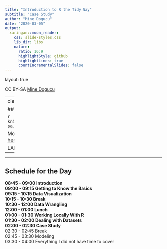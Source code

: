 ```yaml
---
title: "Introduction to R the Tidy Way"
subtitle: "Case Study"
author: "Mine Dogucu"
date: "2020-03-05"
output:
  xaringan::moon_reader:
    css: slide-styles.css
    lib_dir: libs
    nature:
      ratio: 16:9
      highlightStyle: github
      highlightLines: true
      countIncrementalSlides: false
---
```



layout: true

<!-- This file by Mine Dogucu is licensed under a  Attribution-ShareAlike 2.5 Generic License (CC BY-SA 2.5) More information about the license can be found at https://creativecommons.org/licenses/by-sa/2.5/ -->
  
<div class="my-header"></div>

<div class="my-footer"> 
 CC BY-SA <a href="https://mdogucu.ics.uci.edu">Mine Dogucu</a></div> 

---
class: center, middle

## License

```r
knitr::include_graphics('img/cc-sa.png')
```


More information can be found [here](https://creativecommons.org/licenses/by-sa/2.5/)

LAPD dataset

---




---


## Schedule for the Day

__08:45 - 09:00 Introduction__  
__09:00 - 09:15 Getting to Know the Basics__  
__09:15 - 10:15 Data Visualization__  
__10:15 - 10:30 Break__  
__10:30 - 12:00 Data Wrangling__  
__12:00 - 01:00 Lunch__  
__01:00 - 01:30 Working Locally With R__  
__01:30 - 02:00 Dealing with Datasets__  
__02:00 - 02:30 Case Study__  
02:30 - 02:45 Break  
02:45 - 03:30 Modeling  
03:30 - 04:00 Everything I did not have time to cover




